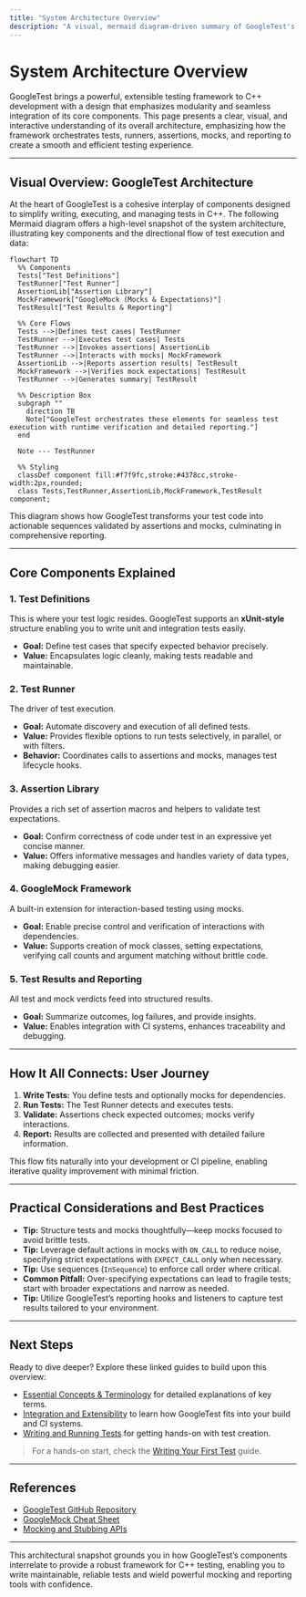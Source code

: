 ```yaml
---
title: "System Architecture Overview"
description: "A visual, mermaid diagram-driven summary of GoogleTest's architecture, showing key components and data flows—how tests, test runners, assertions, mocks, and reporting fit together for a seamless testing experience."
---
```


# System Architecture Overview

GoogleTest brings a powerful, extensible testing framework to C++ development with a design that emphasizes modularity and seamless integration of its core components. This page presents a clear, visual, and interactive understanding of its overall architecture, emphasizing how the framework orchestrates tests, runners, assertions, mocks, and reporting to create a smooth and efficient testing experience.

---

## Visual Overview: GoogleTest Architecture

At the heart of GoogleTest is a cohesive interplay of components designed to simplify writing, executing, and managing tests in C++. The following Mermaid diagram offers a high-level snapshot of the system architecture, illustrating key components and the directional flow of test execution and data:

```mermaid
flowchart TD
  %% Components
  Tests["Test Definitions"]
  TestRunner["Test Runner"]
  AssertionLib["Assertion Library"]
  MockFramework["GoogleMock (Mocks & Expectations)"]
  TestResult["Test Results & Reporting"]

  %% Core Flows
  Tests -->|Defines test cases| TestRunner
  TestRunner -->|Executes test cases| Tests
  TestRunner -->|Invokes assertions| AssertionLib
  TestRunner -->|Interacts with mocks| MockFramework
  AssertionLib -->|Reports assertion results| TestResult
  MockFramework -->|Verifies mock expectations| TestResult
  TestRunner -->|Generates summary| TestResult

  %% Description Box
  subgraph ""
    direction TB
    Note["GoogleTest orchestrates these elements for seamless test execution with runtime verification and detailed reporting."]
  end

  Note --- TestRunner

  %% Styling
  classDef component fill:#f7f9fc,stroke:#4378cc,stroke-width:2px,rounded;
  class Tests,TestRunner,AssertionLib,MockFramework,TestResult component;
```

This diagram shows how GoogleTest transforms your test code into actionable sequences validated by assertions and mocks, culminating in comprehensive reporting.

---

## Core Components Explained

### 1. Test Definitions

This is where your test logic resides. GoogleTest supports an **xUnit-style** structure enabling you to write unit and integration tests easily.

- **Goal:** Define test cases that specify expected behavior precisely.
- **Value:** Encapsulates logic cleanly, making tests readable and maintainable.

### 2. Test Runner

The driver of test execution.

- **Goal:** Automate discovery and execution of all defined tests.
- **Value:** Provides flexible options to run tests selectively, in parallel, or with filters.
- **Behavior:** Coordinates calls to assertions and mocks, manages test lifecycle hooks.

### 3. Assertion Library

Provides a rich set of assertion macros and helpers to validate test expectations.

- **Goal:** Confirm correctness of code under test in an expressive yet concise manner.
- **Value:** Offers informative messages and handles variety of data types, making debugging easier.

### 4. GoogleMock Framework

A built-in extension for interaction-based testing using mocks.

- **Goal:** Enable precise control and verification of interactions with dependencies.
- **Value:** Supports creation of mock classes, setting expectations, verifying call counts and argument matching without brittle code.

### 5. Test Results and Reporting

All test and mock verdicts feed into structured results.

- **Goal:** Summarize outcomes, log failures, and provide insights.
- **Value:** Enables integration with CI systems, enhances traceability and debugging.

---

## How It All Connects: User Journey

1. **Write Tests:** You define tests and optionally mocks for dependencies.
2. **Run Tests:** The Test Runner detects and executes tests.
3. **Validate:** Assertions check expected outcomes; mocks verify interactions.
4. **Report:** Results are collected and presented with detailed failure information.

This flow fits naturally into your development or CI pipeline, enabling iterative quality improvement with minimal friction.

---

## Practical Considerations and Best Practices

- **Tip:** Structure tests and mocks thoughtfully—keep mocks focused to avoid brittle tests.
- **Tip:** Leverage default actions in mocks with `ON_CALL` to reduce noise, specifying strict expectations with `EXPECT_CALL` only when necessary.
- **Tip:** Use sequences (`InSequence`) to enforce call order where critical.
- **Common Pitfall:** Over-specifying expectations can lead to fragile tests; start with broader expectations and narrow as needed.
- **Tip:** Utilize GoogleTest’s reporting hooks and listeners to capture test results tailored to your environment.

---

## Next Steps

Ready to dive deeper? Explore these linked guides to build upon this overview:

- [Essential Concepts & Terminology](../core-terminology) for detailed explanations of key terms.
- [Integration and Extensibility](../integration-overview) to learn how GoogleTest fits into your build and CI systems.
- [Writing and Running Tests](../../api-reference/core-testing-apis/writing-tests) for getting hands-on with test creation.

> For a hands-on start, check the [Writing Your First Test](../../../getting-started/first-steps-validation/write-your-first-test) guide.

---

## References

- [GoogleTest GitHub Repository](https://github.com/google/googletest)
- [GoogleMock Cheat Sheet](../gmock_cheat_sheet)
- [Mocking and Stubbing APIs](../../api-reference/mocking-framework-apis/defining-mocks)

---

This architectural snapshot grounds you in how GoogleTest’s components interrelate to provide a robust framework for C++ testing, enabling you to write maintainable, reliable tests and wield powerful mocking and reporting tools with confidence.
